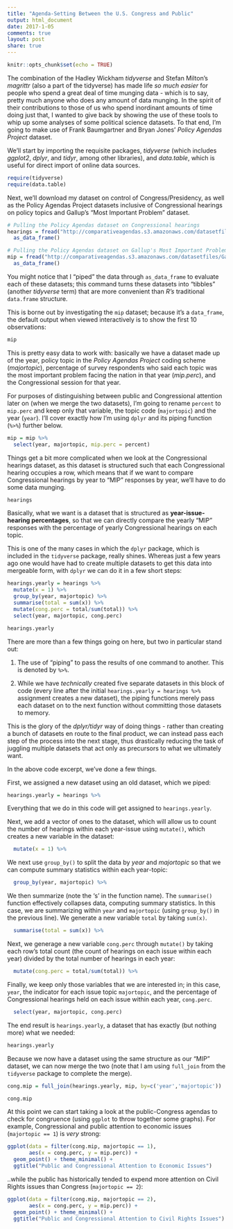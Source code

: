 ```yaml
---
title: "Agenda-Setting Between the U.S. Congress and Public"
output: html_document
date: 2017-1-05
comments: true
layout: post
share: true
---
```


```r
knitr::opts_chunk$set(echo = TRUE)
```

The combination of the Hadley Wickham *tidyverse* and Stefan Milton's *magrittr* (also a part of the tidyverse) has made life *so much easier* for people who spend a great deal of time munging data - which is to say, pretty much anyone who does any amount of data munging. 
<!--more-->
In the spirit of their contributions to those of us who spend inordinant amounts of time doing just that, I wanted to give back by showing the use of these tools to whip up some analyses of some political science datasets. To that end, I'm going to make use of Frank Baumgartner and Bryan Jones' *Policy Agendas Project* dataset.

We'll start by importing the requisite packages, *tidyverse* (which includes *ggplot2*, *dplyr*, and *tidyr*, among other libraries), and *data.table*, which is useful for direct import of online data sources.

```r
require(tidyverse)
require(data.table)
```

Next, we'll download my dataset on control of Congress/Presidency, as well as the Policy Agendas Project datasets inclusive of Congressional hearings on policy topics and Gallup's "Most Important Problem" dataset.

```r
# Pulling the Policy Agendas dataset on Congressional hearings
hearings = fread("http://comparativeagendas.s3.amazonaws.com/datasetfiles/congressional_hearings.csv") %>%
  as_data_frame()

# Pulling the Policy Agendas dataset on Gallup's Most Important Problem
mip = fread("http://comparativeagendas.s3.amazonaws.com/datasetfiles/Gallups_Most_Important_Problem.csv") %>%
  as_data_frame()
```

You might notice that I "piped" the data through `as_data_frame` to evaluate each of these datasets; this command turns these datasets into "tibbles" (another *tidyverse* term) that are more convenient than *R's* traditional `data.frame` structure. 

This is borne out by investigating the `mip` dataset; because it's a `data_frame`, the default output when viewed interactively is to show the first 10 observations:

```r
mip
```

This is pretty easy data to work with: basically we have a dataset made up of the year, policy topic in the *Policy Agendas Project* coding scheme (*majortopic*), percentage of survey respondents who said each topic was the most important problem facing the nation in that year (*mip.perc*), and the Congressional session for that year.

For purposes of distinguishing between public and Congressional attention later on (when we merge the two datasets), I'm going to rename `percent` to `mip.perc` and keep only that variable, the topic code (`majortopic`) and the year (`year`). I'll cover exactly how I'm using `dplyr` and its piping function (`%>%`) further below.

```r
mip = mip %>%
  select(year, majortopic, mip.perc = percent)
```

Things get a bit more complicated when we look at the Congressional hearings dataset, as this dataset is structured such that each Congressional hearing occupies a row, which means that if we want to compare Congressional hearings by year to "MIP" responses by year, we'll have to do some data munging.

```r
hearings
```

Basically, what we want is a dataset that is structured as **year-issue-hearing percentages**, so that we can directly compare the yearly "MIP" responses with the percentage of yearly Congressional hearings on each topic.

This is one of the many cases in which the `dplyr` package, which is included in the `tidyverse` package, really shines. Whereas just a few years ago one would have had to create multiple datasets to get this data into mergeable form, with `dplyr` we can do it in a few short steps:

```r
hearings.yearly = hearings %>%
  mutate(x = 1) %>%
  group_by(year, majortopic) %>%
  summarise(total = sum(x)) %>%
  mutate(cong.perc = total/sum(total)) %>%
  select(year, majortopic, cong.perc)

hearings.yearly
```

There are more than a few things going on here, but two in particular stand out: 

1. The use of "piping" to pass the results of one command to another. This is denoted by `%>%`.  

2. While we have *technically* created five separate datasets in this block of code (every line after the initial `hearings.yearly = hearings %>%` assignment creates a new dataset), the piping functions merely pass each dataset on to the next function without committing those datasets to memory.

This is the glory of the *dplyr/tidyr* way of doing things - rather than creating a bunch of datasets en route to the final product, we can instead pass each step of the process into the next stage, thus drastically reducing the task of juggling multiple datasets that act only as precursors to what we ultimately want.

In the above code excerpt, we've done a few things.

First, we assigned a new dataset using an old dataset, which we piped:

```r
hearings.yearly = hearings %>%
```

Everything that we do in this code will get assigned to `hearings.yearly`.

Next, we add a vector of ones to the dataset, which will allow us to count the number of hearings within each year-issue using `mutate()`, which creates a new variable in the dataset:

```r
  mutate(x = 1) %>%
```

We next use `group_by()` to split the data by *year* and *majortopic* so that we can compute summary statistics within each year-topic:

```r
  group_by(year, majortopic) %>%
```

We then summarize (note the 's' in the function name). The `summarise()` function effectively collapses data, computing summary statistics. In this case, we are summarizing within `year` and `majortopic` (using `group_by()` in the previous line). We generate a new variable `total` by taking `sum(x)`.

```r
  summarise(total = sum(x)) %>%
```

Next, we generage a new variable `cong.perc` through `mutate()` by taking each row's total count (the count of hearings on each issue within each year) divided by the total number of hearings in each year:

```r
  mutate(cong.perc = total/sum(total)) %>%
```

Finally, we keep only those variables that we are interested in; in this case, `year`, the indicator for each issue topic `majortopic`, and the percentage of Congressional hearings held on each issue within each year, `cong.perc`.

```r
  select(year, majortopic, cong.perc)
```

The end result is `hearings.yearly`, a dataset that has exactly (but nothing more) what we needed:

```r
hearings.yearly
```

Because we now have a dataset using the same structure as our "MIP" dataset, we can now merge the two (note that I am using `full_join` from the `tidyverse` package to complete the merge).

```r
cong.mip = full_join(hearings.yearly, mip, by=c('year','majortopic'))

cong.mip
```

At this point we can start taking a look at the public-Congress agendas to check for congruence (using `ggplot` to throw together some graphs). For example, Congressional and public attention to economic issues (`majortopic == 1`) is *very* strong:

```r
ggplot(data = filter(cong.mip, majortopic == 1), 
       aes(x = cong.perc, y = mip.perc)) +
  geom_point() + theme_minimal() + 
  ggtitle("Public and Congressional Attention to Economic Issues")
```

..while the public has historically tended to expend more attention on Civil Rights issues than Congress (`majortopic == 2`):

```r
ggplot(data = filter(cong.mip, majortopic == 2), 
       aes(x = cong.perc, y = mip.perc)) +
  geom_point() + theme_minimal() + 
  ggtitle("Public and Congressional Attention to Civil Rights Issues")
```














